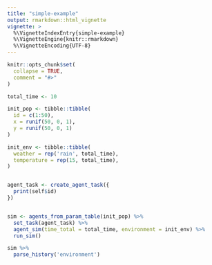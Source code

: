 ```yaml
---
title: "simple-example"
output: rmarkdown::html_vignette
vignette: >
  %\VignetteIndexEntry{simple-example}
  %\VignetteEngine{knitr::rmarkdown}
  %\VignetteEncoding{UTF-8}
---
```


```r
knitr::opts_chunk$set(
  collapse = TRUE,
  comment = "#>"
)
```

```r
total_time <- 10

init_pop <- tibble::tibble(
  id = c(1:50),
  x = runif(50, 0, 1),
  y = runif(50, 0, 1)
)

init_env <- tibble::tibble(
  weather = rep('rain', total_time),
  temperature = rep(15, total_time),
)


agent_task <- create_agent_task({
  print(self$id)
})


sim <- agents_from_param_table(init_pop) %>%
  set_task(agent_task) %>%
  agent_sim(time_total = total_time, environment = init_env) %>% 
  run_sim()

sim %>% 
  parse_history('environment')

```
